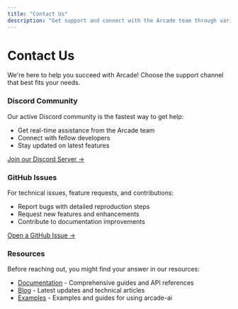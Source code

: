 ```yaml
---
title: "Contact Us"
description: "Get support and connect with the Arcade team through various channels"
---
```



# Contact Us

We're here to help you succeed with Arcade! Choose the support channel that best fits your needs.

### <SiDiscord className="inline-block w-5 h-5 mr-1 -mt-1" /> Discord Community
Our active Discord community is the fastest way to get help:
- Get real-time assistance from the Arcade team
- Connect with fellow developers
- Stay updated on latest features

[Join our Discord Server →](https://discord.gg/GUZEMpEZ9p)

### <SiGithub className="inline-block w-5 h-5 mr-1 -mt-1" /> GitHub Issues
For technical issues, feature requests, and contributions:
- Report bugs with detailed reproduction steps
- Request new features and enhancements
- Contribute to documentation improvements

[Open a GitHub Issue →](https://github.com/ArcadeAI/arcade-ai/issues/new/choose)

### <BookOpen className="inline-block w-5 h-5 mr-1 -mt-1" /> Resources
Before reaching out, you might find your answer in our resources:
- [Documentation](https://docs.arcade.dev) - Comprehensive guides and API references
- [Blog](https://blog.arcade.dev/) - Latest updates and technical articles
- [Examples](https://github.com/ArcadeAI/arcade-ai/tree/main/examples) - Examples and guides for using arcade-ai

